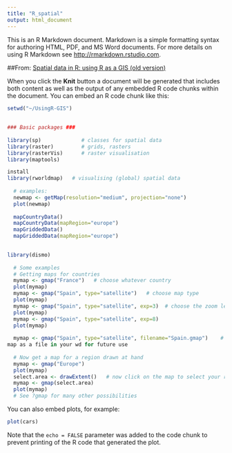 ```yaml
---
title: "R_spatial"
output: html_document
---
```


This is an R Markdown document. Markdown is a simple formatting syntax for authoring HTML, PDF, and MS Word documents. For more details on using R Markdown see <http://rmarkdown.rstudio.com>.

##From:
[Spatial data in R: using R as a GIS (old version)](https://sites.google.com/site/rodriguezsanchezf/news/usingrasagis)

When you click the **Knit** button a document will be generated that includes both content as well as the output of any embedded R code chunks within the document. You can embed an R code chunk like this:

```r

setwd("~/UsingR-GIS")
 
 
### Basic packages ###
 
library(sp)             # classes for spatial data
library(raster)         # grids, rasters
library(rasterVis)      # raster visualisation
library(maptools)

install
library(rworldmap)   # visualising (global) spatial data
 
  # examples:
  newmap <- getMap(resolution="medium", projection="none")
  plot(newmap)
 
  mapCountryData()
  mapCountryData(mapRegion="europe")
  mapGriddedData()
  mapGriddedData(mapRegion="europe")
 
```


```r
library(dismo)
 
  # Some examples
  # Getting maps for countries
  mymap <- gmap("France")   # choose whatever country
  plot(mymap)
  mymap <- gmap("Spain", type="satellite")   # choose map type
  plot(mymap)
  mymap <- gmap("Spain", type="satellite", exp=3)  # choose the zoom level
  plot(mymap)
  mymap <- gmap("Spain", type="satellite", exp=8)
  plot(mymap)
 
  mymap <- gmap("Spain", type="satellite", filename="Spain.gmap")    # save the
map as a file in your wd for future use
 
  # Now get a map for a region drawn at hand
  mymap <- gmap("Europe")
  plot(mymap)
  select.area <- drawExtent()   # now click on the map to select your region
  mymap <- gmap(select.area)
  plot(mymap)
  # See ?gmap for many other possibilities

```


You can also embed plots, for example:

```r
plot(cars)
```

Note that the `echo = FALSE` parameter was added to the code chunk to prevent printing of the R code that generated the plot.
